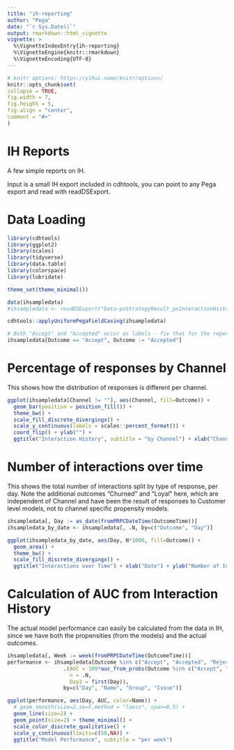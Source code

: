```yaml
---
title: "ih-reporting"
author: "Pega"
date: "`r Sys.Date()`"
output: rmarkdown::html_vignette
vignette: >
  %\VignetteIndexEntry{ih-reporting}
  %\VignetteEngine{knitr::rmarkdown}
  %\VignetteEncoding{UTF-8}
---
```

  
```r
# knitr options: https://yihui.name/knitr/options/
knitr::opts_chunk$set(
collapse = TRUE,
fig.width = 7,
fig.height = 5,
fig.align = "center",
comment = "#>"
)
```

# IH Reports

A few simple reports on IH.

Input is a small IH export included in cdhtools, you can point to any Pega
export and read with readDSExport.

# Data Loading

```r
library(cdhtools)
library(ggplot2)
library(scales)
library(tidyverse)
library(data.table)
library(colorspace)
library(lubridate)

theme_set(theme_minimal())

data(ihsampledata) 
#ihsampledata <- readDSExport("Data-pxStrategyResult_pxInteractionHistory", "~/Downloads"

cdhtools::applyUniformPegaFieldCasing(ihsampledata)

# Both "Accept" and "Accepted" occur as labels - fix that for the reporting
ihsampledata[Outcome == "Accept", Outcome := "Accepted"]
```

# Percentage of responses by Channel

This shows how the distribution of responses is different per channel.

```r
ggplot(ihsampledata[Channel != ""], aes(Channel, fill=Outcome)) + 
  geom_bar(position = position_fill()) +
  theme_bw() +
  scale_fill_discrete_divergingx() +
  scale_y_continuous(labels = scales::percent_format()) +
  coord_flip() + ylab("") +
  ggtitle("Interaction History", subtitle = "by Channel") + xlab("Channel")
```
# Number of interactions over time

This shows the total number of interactions split by type of response, per
day. Note the additional outcomes "Churned" and "Loyal" here, which are
independent of Channel and have been the result of responses to Customer level
models, not to channel specific propensity models.

```r
ihsampledata[, Day := as_date(fromPRPCDateTime(OutcomeTime))]
ihsampledata_by_date <- ihsampledata[, .N, by=c("Outcome", "Day")]

ggplot(ihsampledata_by_date, aes(Day, N*1000, fill=Outcome)) +
  geom_area() +
  theme_bw() +
  scale_fill_discrete_divergingx() +
  ggtitle("Interactions over Time") + xlab("Date") + ylab("Number of Interactions")
```

# Calculation of AUC from Interaction History 

The actual model performance can easily be calculated from the data in IH, since
we have both the propensities (from the models) and the actual outcomes.

```r
ihsampledata[, Week := week(fromPRPCDateTime(OutcomeTime))]
performance <- ihsampledata[Outcome %in% c("Accept", "Accepted", "Rejected"), 
                  .(AUC = 100*auc_from_probs(Outcome %in% c("Accept", "Accepted"), Propensity),
                    n = .N,
                    Day2 = first(Day)), 
                  by=c("Day", "Name", "Group", "Issue")]

ggplot(performance, aes(Day, AUC, color=Name)) +
  # geom_smooth(size=2,se=F,method = "loess", span=0.5) + 
  geom_line(size=2) + 
  geom_point(size=2) + theme_minimal() +
  scale_color_discrete_qualitative() +
  scale_y_continuous(limits=c(50,NA)) +
  ggtitle("Model Performance", subtitle = "per week")
```


